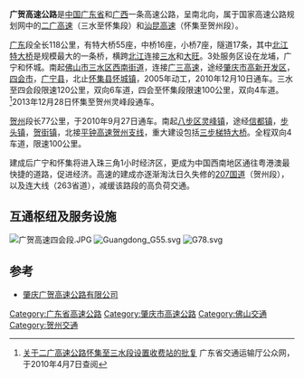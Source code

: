 {{中国高速公路信息框
| 编号 = G55/G78
| 名称 = 二连浩特－广州高速公路（三水－怀集）<br/>汕头－昆明高速公路（怀集－贺州）
| 自定头部 = [[File:China_Expwy_G55_sign_with_name.svg|130px]] [[File:China_Expwy_G78_sign_with_name.svg|130px]]
| 地圖 = 
| 路線簡稱 = 广贺
| 最近通車日期 = 2013年12月28日
| 规划总里程 = 197
| 起點 = [[广东省|广东省]][[佛山市|佛山市]][[三水区|三水区]]
| 終點 = [[广西壮族自治区|广西壮族自治区]][[贺州市|贺州市]][[平桂区|平桂区]]
| 出口處數 = 17
| 服务区数 = 5（龙甫、广宁、怀城、[[白马|白马]]、[[贺州市|贺州]]）
| 停车区数 = 2（梁村、大桂山）
}}

'''广贺高速公路'''是[[中国|中国]][[广东省|广东省]]和[[广西壮族自治区|广西]]一条高速公路，呈南北向，属于国家高速公路规划网中的[[二广高速|二广高速]]（三水至怀集段）和[[汕昆高速|汕昆高速]]（怀集至贺州段）。

[[广东|广东]]段全长118公里，有特大桥55座，中桥16座，小桥7座，隧道17条，其中[[北江特大桥|北江特大桥]]是规模最大的一条桥，横跨[[北江|北江]]连接[[三水区|三水]]和[[肇庆高新技术产业开发区|大旺]]。3处服务区设在龙埔，广宁和怀城。南起[[佛山市|佛山市]][[三水区|三水区]][[西南街道_(佛山市)|西南街道]]，连接[[广三高速|广三高速]]，途经[[肇庆市|肇庆市]][[肇庆高新技术产业开发区|高新开发区]]，[[四会市|四会市]]，[[广宁县|广宁县]]，北止[[怀集县|怀集县]][[怀城镇|怀城镇]]，2005年动工，2010年12月10日通车。三水至四会段限速120公里，双向6车道，四会至怀集段限速100公里，双向4车道。<ref>[http://www.gdcd.gov.cn/xzxkgg/20100401154240712_1.shtml 关于二广高速公路怀集至三水段设置收费站的批复] {{Wayback|url=http://www.gdcd.gov.cn/xzxkgg/20100401154240712_1.shtml |date=20131030122641 }} 广东省交通运输厅公众网，于2010年4月7日查阅</ref>2013年12月28日怀集至贺州灵峰段通车。

[[贺州|贺州]]段长77公里，于2010年9月27日通车。南起[[八步区|八步区]][[灵峰镇|灵峰镇]]，途经[[信都镇|信都镇]]，[[步头镇|步头镇]]，[[贺街镇|贺街镇]]，北接[[平钟高速贺州支线|平钟高速贺州支线]]，重大建设包括[[三步梯特大桥|三步梯特大桥]]。全程双向4车道，限速100公里。

建成后广宁和怀集将进入珠三角1小时经济区，更成为中国西南地区通往粤港澳最快捷的道路，促进经济。高速的建成亦逐渐淘汰日久失修的[[207国道|207国道]]（贺州段），以及连大线（263省道），减缓该路段的高负荷交通。

==互通枢纽及服务设施==
[[File:广贺高速四会段.JPG|thumb]]
[[File:Guangdong_G55.svg|thumb]]
[[File:G78.svg|thumb]]
{{Start expwy exit box|place=1}}
{{Expwy exit group|{{China Expwy Name|G55|路段}}|place=1}}
{{Expwy exit item|place=[[佛山市|佛山市]]<br />[[三水区|三水区]]|place rows=2|type=E|name=云东海|index=2700|dist start=|highway connection={{China Expwy Name|S55|[[广三高速公路|广三高速公路]]|P=Guangdong|L1=G55}}|road connection={{中国县道名|495|贤兴路}}}}
{{Expwy exit item|type=E|name=唐家|index=2694|dist start=|road connection={{中国国道名|321}}}}
{{Expwy exit item|place=[[肇庆市|肇庆市]]<br />[[四会市|四会市]]|place rows=7|type=E|name=大旺|alias=肇庆高新区|index=2684|road connection=文德七街<br/>{{中国县道名|503|迎宾大道}}}}
{{Expwy exit item|type=H|name=沙沥|index=2683|dist start=|highway connection={{China Expwy Name|S8|[[广佛肇高速公路|广佛肇高速公路]]|P=Guangdong}}|}}
{{Expwy exit item|type=H|name=张洞|index=2677|highway connection={{China Expwy Name|G94|[[江肇高速公路|江肇高速公路]]}}<br>{{China Expwy Name|G94|[[肇花高速公路|肇花高速公路]]}}|comment=}}
{{Expwy exit item|type=S|name=龙甫服务区|dist start=}}
{{Expwy exit item|type=E|name=四会西|index=2662|road connection={{中国省道名|260|四连公路}}}}
{{Expwy exit item|type=H|name=英兴|dist start=|highway connection={{China Expwy Name|S14|[[汕湛高速公路清云段|汕湛高速公路清云段]]|P=Guangdong}}}}
{{Expwy exit item|type=E|name=黄田|index=2650|dist start=|road connection={{中国省道名|263|263省道}}}}
{{Expwy exit item|place=[[肇庆市|肇庆市]]<br />[[广宁县|广宁县]]|place rows=4|type=E|name=宾亨|index=2635|road connection={{中国县道名|422}}<br/>{{中国省道名|264|264省道}}|comment=}}
{{Expwy exit item|type=S|name=广宁服务区|dist start=|road connection=}}
{{Expwy exit item|type=E|name=广宁|index=2627||dist start=|road connection={{中国省道名|263|263省道}}|comment=}}
{{Expwy exit item|type=E|name=古水|index=2609|road connection={{中国县道名|419}}}}
{{Expwy exit item|place=[[肇庆市|肇庆市]]<br />[[怀集县|怀集县]]|place rows=4|type=S|name=怀城服务区}}
{{Expwy exit item|type=E|name=怀集南|index=2581|road connection={{中国省道名|263|幸福大道}}}}
{{Expwy exit item|type=E|name=怀集西|index=2575|dist start=|road connection={{中国省道名|265|265省道}}|comment=}}
{{Expwy exit item|type=H|name=鹤塘|index=2568|dist start=|highway connection={{China Expwy Name|G55|[[连怀高速公路|连怀高速公路]]}}<br>{{China Expwy Name|G78|[[龙怀高速公路|龙怀高速公路]]}}|comment=}}
{{Expwy exit group|{{China Expwy Name|G78|路段}}|place=1}}
{{Expwy exit item|place=[[肇庆市|肇庆市]]<br />[[怀集县|怀集县]]|place rows=5|type=E|name=冷坑|index=622|dist start=|road connection={{中国县道名|425}}}}
{{Expwy exit item|type=E|name=梁村|index=627|dist start=|road connection={{中国省道名|349|349省道}}|comment=}}
{{Expwy exit item|type=P|name=梁村停车区|dist start=|road connection=}}
{{Expwy exit item|type=H|name=岗坪东|dist start=|highway connection={{China Expwy Name|S59|[[怀阳高速公路|怀阳高速公路]]|P=Guangdong}}|}}
{{Expwy exit item|type=T|name=岗坪|index=635|dist start=|road connection=}}
{{Expwy exit item|place=[[贺州市|贺州市]]<br />[[八步区|八步区]]|place rows=9|type=T|name=灵峰桂粤界|index=612}}
{{Expwy exit item|type=E|name=灵峰|index=613|dist start=|road connection={{中国国道名|355|355国道}}}}
{{Expwy exit item|type=S|name=白马服务区|index=631}}
{{Expwy exit item|type=E|name=信都|index=635|dist start=|road connection={{中国国道名|207}}}}
{{Expwy exit item|type=P|name=大桂山停车区|index=650}}
{{Expwy exit item|type=E|name=梅花|alias=步头|index=655|dist start=|road connection={{中国国道名|207}}}}
{{Expwy exit item|type=E|name=贺街|index=669|dist start=|road connection={{中国国道名|207}}}}
{{Expwy exit item|state=U|type=H|name=贺街北|index=|highway connection={{China Expwy Name|S1301|[[永贺高速公路|永贺高速贺州支线]]|P=Guangxi}}}}
{{Expwy exit item|type=S|name=贺州服务区|index=672|dist start=}}
{{Expwy exit item|place=[[贺州市|贺州市]]<br />[[平桂区|平桂区]]|type=E|name=贺州东|index=680|dist start=|highway connection={{China Expwy Name|G78|[[平钟高速贺州支线|平钟高速贺州支线]]}}|road connection=工业大道<br>{{中国国道名|207}}|comment=}}
{{End expwy exit box|place=1}}

==参考==
*[http://www.gh-gs.com 肇庆广贺高速公路有限公司] {{Wayback|url=http://www.gh-gs.com/ |date=20190818062322 }}
{{reflist}}
{{广东省高速公路}}
{{广西壮族自治区高速公路}}

[[Category:广东省高速公路|Category:广东省高速公路]]
[[Category:肇庆市高速公路|Category:肇庆市高速公路]]
[[Category:佛山交通|Category:佛山交通]]
[[Category:贺州交通|Category:贺州交通]]